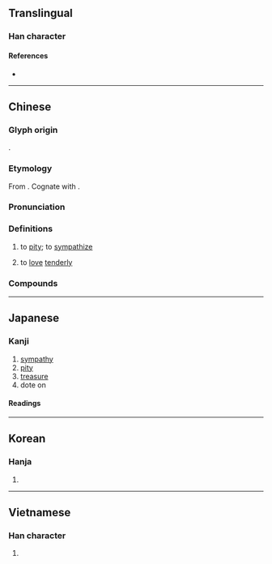 {{also|怜}}
{{character info}}
==Translingual==

===Han character===
{{Han char|rn=61|rad=心|as=12|sn=16|four=99059|canj=PFDQ|ids=⿰忄粦}}

====References====
* {{Han ref|kx=0402.120|dkj=11206|dj=0742.140|hdz=42356.070|uh=6190|ud=24976|bh=BCA6|bd=48294}}

----

==Chinese==
{{zh-forms|s=怜}}

===Glyph origin===
{{Han etym}}
{{Han compound|心|粦|ls=psc|c1=s|c2=p|t1=heart}}.

===Etymology===
From {{inh|zh|sit-pro|*d-rin||compassion; love}}. Cognate with {{cog|bo|དྲིན||kindness; favour; grace}}.

===Pronunciation===
{{zh-pron
|m=lián
|m-s=nian2
|c=lin4
|c-t=len3
|g=lien4
|h=pfs=lièn;gd=lin2
|j=lie1
|mb=lǐng
|md=lèng/lìng
|mn=lîn/liân
|mn_note=lîn - vernacular; liân - literary
|mn-t=liang5/liêng5
|mn-t_note=liang5 - Shantou; liêng5 - Chaozhou
|w=3li
|x=lienn2
|mc=y
|oc=y
|cat=v
}}

===Definitions===
{{zh-hanzi}}

# to [[pity]]; to [[sympathize]]
#: {{zh-syn|憐憫}}
# to [[love]] [[tenderly]]

===Compounds===
{{zh-der|憐愛|憐憫|憐貧惜老|憐惜|憐香惜玉|憐恤|可憐|愛憐|哀憐|搖尾乞憐|吐憐涎|可憐代|惜玉憐香|悲憐|同病相憐|惜老憐貧|天可憐見|乞憐|愛老憐貧|乞哀告憐|惜香憐玉|惹人憐愛|惡憐|恤老憐貧|怯憐戶|可憐見|乞憐搖尾|垂憐|可憐蟲|可憐生|可人憐|憐貧恤苦|憐鑒|憐孤惜寡|濟苦憐貧|憐愍|憐春|棄舊憐新|憐新棄舊|憐才|憐貧恤老|我見猶憐|楚楚可憐|憐貧敬老|憐香|敬老憐貧|見憐|顧影自憐|自憐}}

----

==Japanese==

===Kanji===
{{ja-kanji|grade=|rs=心12}}

# [[sympathy]]
# [[pity]]
# [[treasure]]
# dote on

====Readings====
{{ja-readings
|goon=れん
|kanon=れん
|kun=あわ-れむ, あわ-れみ
}}

----

==Korean==

===Hanja===
{{ko-hanja|hangeul=[[련]], [[연]]|eumhun=|rv=ryeon, yeon|mr=ryŏn, yŏn|y=lyen, yen}}

# {{rfdef|ko|sort=心12}}

----

==Vietnamese==

===Han character===
{{vi-readings|reading=lân, liên|rs=心12}}

# {{rfdef|vi|sort=心12}}